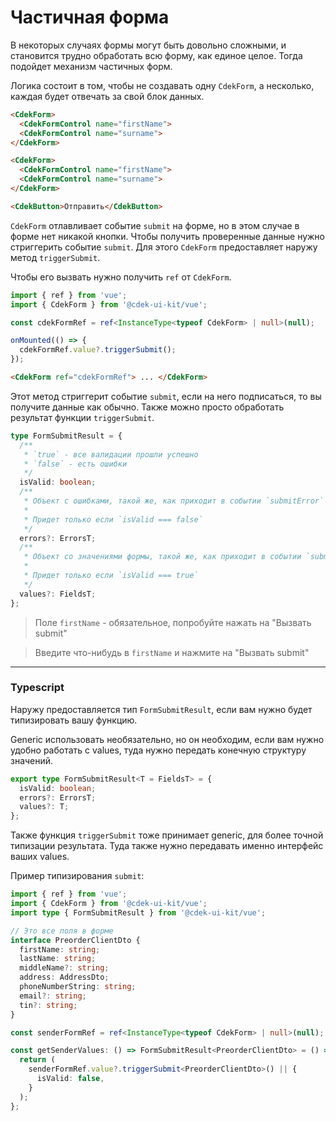 
<Meta title="Form/Partial Form" />

# Частичная форма

В некоторых случаях формы могут быть довольно сложными, и становится трудно обработать всю форму, как
единое целое. Тогда подойдет механизм частичных форм.

Логика состоит в том, чтобы не создавать одну `CdekForm`, а несколько, каждая будет отвечать за свой
блок данных.

```html dark
<CdekForm>
  <CdekFormControl name="firstName">
  <CdekFormControl name="surname">
</CdekForm>

<CdekForm>
  <CdekFormControl name="firstName">
  <CdekFormControl name="surname">
</CdekForm>

<CdekButton>Отправить</CdekButton>
```

`CdekForm` отлавливает событие `submit` на форме, но в этом случае в форме нет никакой кнопки. Чтобы
получить проверенные данные нужно стриггерить событие `submit`. Для этого `CdekForm` предоставляет
наружу метод `triggerSubmit`.

Чтобы его вызвать нужно получить `ref` от `CdekForm`.

```ts dark
import { ref } from 'vue';
import { CdekForm } from '@cdek-ui-kit/vue';

const cdekFormRef = ref<InstanceType<typeof CdekForm> | null>(null);

onMounted(() => {
  cdekFormRef.value?.triggerSubmit();
});
```

```html dark
<CdekForm ref="cdekFormRef"> ... </CdekForm>
```

Этот метод стриггерит событие `submit`, если на него подписаться, то вы получите данные как обычно.
Также можно просто обработать результат функции `triggerSubmit`.

```ts dark
type FormSubmitResult = {
  /**
   * `true` - все валидации прошли успешно
   * `false` - есть ошибки
   */
  isValid: boolean;
  /**
   * Объект с ошибками, такой же, как приходит в событии `submitError`
   *
   * Придет только если `isValid === false`
   */
  errors?: ErrorsT;
  /**
   * Объект со значениями формы, такой же, как приходит в событии `submit`
   *
   * Придет только если `isValid === true`
   */
  values?: FieldsT;
};
```

> Поле `firstName` - обязательное, попробуйте нажать на "Вызвать submit"

> Введите что-нибудь в `firstName` и нажмите на "Вызвать submit"

<Story id="form-cdekform--manual-submit" />

---

### Typescript

Наружу предоставляется тип `FormSubmitResult`, если вам нужно будет типизировать вашу функцию.

Generic использовать необязательно, но он необходим, если вам нужно удобно работать с values,
туда нужно передать конечную структуру значений.

```ts dark
export type FormSubmitResult<T = FieldsT> = {
  isValid: boolean;
  errors?: ErrorsT;
  values?: T;
};
```

Также функция `triggerSubmit` тоже принимает generic, для более точной типизации результата.
Туда также нужно передавать именно интерфейс ваших values.

Пример типизирования `submit`:

```ts dark
import { ref } from 'vue';
import { CdekForm } from '@cdek-ui-kit/vue';
import type { FormSubmitResult } from '@cdek-ui-kit/vue';

// Это все поля в форме
interface PreorderClientDto {
  firstName: string;
  lastName: string;
  middleName?: string;
  address: AddressDto;
  phoneNumberString: string;
  email?: string;
  tin?: string;
}

const senderFormRef = ref<InstanceType<typeof CdekForm> | null>(null);

const getSenderValues: () => FormSubmitResult<PreorderClientDto> = () => {
  return (
    senderFormRef.value?.triggerSubmit<PreorderClientDto>() || {
      isValid: false,
    }
  );
};
```
